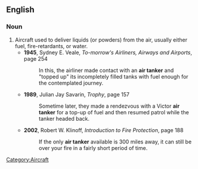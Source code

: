 ==English==
===Noun===
{{en-noun|sg=[[air]] [[tanker]]}}
# Aircraft used to deliver liquids (or powders) from the air, usually either fuel, fire-retardants, or water.
#*'''1945''', Sydney E. Veale, ''To-morrow's Airliners, Airways and Airports'', page 254
#*:In this, the airliner made contact with an '''air tanker''' and "topped up" its incompletely filled tanks with fuel enough for the contemplated journey.
#*'''1989''', Julian Jay Savarin, ''Trophy'', page 157
#*:Sometime later, they made a rendezvous with a Victor '''air tanker''' for a top-up of fuel and then resumed patrol while the tanker headed back.
#*'''2002''', Robert W. Klinoff, ''Introduction to Fire Protection'', page 188
#*:If the only '''air tanker''' available is 300 miles away, it can still be over your fire in a fairly short period of time.

[[Category:Aircraft]]